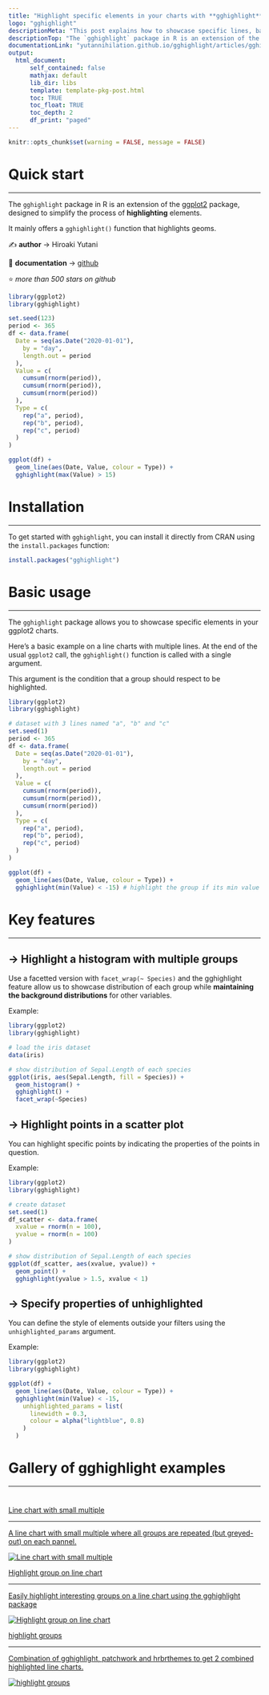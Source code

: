 ```yaml
---
title: "Highlight specific elements in your charts with **gghighlight**"
logo: "gghighlight"
descriptionMeta: "This post explains how to showcase specific lines, bars or points in you ggplot2 plots using the gghighlight package. It provides several reproducible examples with explanation and R code."
descriptionTop: "The `gghighlight` package in R is an extension of the [ggplot2](https://r-graph-gallery.com/ggplot2-package.html) package, designed to simplify the process of **highlighting** elements.<br/>This post showcases the **key features** of `gghighlight` and provides a set of **graph examples** using the package."
documentationLink: "yutannihilation.github.io/gghighlight/articles/gghighlight.html"
output:
  html_document:
      self_contained: false    
      mathjax: default
      lib_dir: libs
      template: template-pkg-post.html
      toc: TRUE
      toc_float: TRUE
      toc_depth: 2
      df_print: "paged"
---
```


```r
knitr::opts_chunk$set(warning = FALSE, message = FALSE)
```

<div class="container">

# Quick start
***
The `gghighlight` package in R is an extension of the [ggplot2](https://r-graph-gallery.com/ggplot2-package.html) package, designed to simplify the process of **highlighting** elements.

<div class = "row">

<div class = "col-md-5  col-sm-12 align-self-center">

It mainly offers a `gghighlight()` function that highlights geoms.

✍️ **author** &rarr; Hiroaki Yutani

📘 **documentation** &rarr; [github](https://github.com/yutannihilation/gghighlight)

⭐️ *more than 500 stars on github*
</div>

<div class = "col-md-7  col-sm-12">
```r
library(ggplot2)
library(gghighlight)

set.seed(123)
period <- 365
df <- data.frame(
  Date = seq(as.Date("2020-01-01"),
    by = "day",
    length.out = period
  ),
  Value = c(
    cumsum(rnorm(period)),
    cumsum(rnorm(period)),
    cumsum(rnorm(period))
  ),
  Type = c(
    rep("a", period),
    rep("b", period),
    rep("c", period)
  )
)

ggplot(df) +
  geom_line(aes(Date, Value, colour = Type)) +
  gghighlight(max(Value) > 15)
```
</div>
</div>

# Installation
***
To get started with `gghighlight`, you can install it directly from CRAN using the `install.packages` function:

```r
install.packages("gghighlight")
```

# Basic usage 
***

The `gghighlight` package allows you to showcase specific elements in your ggplot2 charts.

Here's a basic example on a line charts with multiple lines. At the end of the usual `ggplot2` call, the `gghighlight()` function is called with a single argument. 

This argument is the condition that a group should respect to be highlighted.

```r
library(ggplot2)
library(gghighlight)

# dataset with 3 lines named "a", "b" and "c"
set.seed(1)
period <- 365
df <- data.frame(
  Date = seq(as.Date("2020-01-01"),
    by = "day",
    length.out = period
  ),
  Value = c(
    cumsum(rnorm(period)),
    cumsum(rnorm(period)),
    cumsum(rnorm(period))
  ),
  Type = c(
    rep("a", period),
    rep("b", period),
    rep("c", period)
  )
)

ggplot(df) +
  geom_line(aes(Date, Value, colour = Type)) +
  gghighlight(min(Value) < -15) # highlight the group if its min value is below -15
```

# Key features
***

## &rarr; Highlight a histogram with multiple groups
Use a facetted version with `facet_wrap(~ Species)` and the gghighlight feature allow us to showcase distribution of each group while **maintaining the background distributions** for other variables.

Example:

```r
library(ggplot2)
library(gghighlight)

# load the iris dataset
data(iris)

# show distribution of Sepal.Length of each species
ggplot(iris, aes(Sepal.Length, fill = Species)) +
  geom_histogram() +
  gghighlight() +
  facet_wrap(~Species)
```

## &rarr; Highlight points in a scatter plot
You can highlight specific points by indicating the properties of the points in question.

Example:

```r
library(ggplot2)
library(gghighlight)

# create dataset
set.seed(1)
df_scatter <- data.frame(
  xvalue = rnorm(n = 100),
  yvalue = rnorm(n = 100)
)

# show distribution of Sepal.Length of each species
ggplot(df_scatter, aes(xvalue, yvalue)) +
  geom_point() +
  gghighlight(yvalue > 1.5, xvalue < 1)
```

## &rarr; Specify properties of unhighlighted
You can define the style of elements outside your filters using the `unhighlighted_params` argument.

Example:

```r
library(ggplot2)
library(gghighlight)

ggplot(df) +
  geom_line(aes(Date, Value, colour = Type)) +
  gghighlight(min(Value) < -15,
    unhighlighted_params = list(
      linewidth = 0.3,
      colour = alpha("lightblue", 0.8)
    )
  )
```




# Gallery of gghighlight examples
***

<section class=bg id=portfolio style=padding-top:10px><div class=container><div class=row id=portfolio-items><div class='portfolio-item col-sm-6 col-md-4'><a class=portfolio-link href=web-line-chart-small-multiple-all-group-greyed-out.html><div class=portfolio-hover><div class=portfolio-hover-content><p>Line chart with small multiple<hr><p class=explanation_portfolio>A line chart with small multiple where all groups are repeated                 (but greyed-out) on each pannel.</div></div><img alt='Line chart with small multiple'class='img-fluid imgOfPortfolio'src=../img/fromTheWeb/we-line-chart-consumer-confidence.png></a></div><div class='portfolio-item col-sm-6 col-md-4'><a class=portfolio-link href=354-highlight-specific-elements-in-line-chart.html><div class=portfolio-hover><div class=portfolio-hover-content><p>Highlight group on line chart<hr><p class=explanation_portfolio>Easily highlight interesting groups on a line chart using                     the gghighlight package</div></div><img alt='Highlight group on line chart'class='img-fluid imgOfPortfolio'src=../img/graph/354-highlight-specific-elements-in-line-chart-1.png></a></div><div class='portfolio-item col-sm-6 col-md-4'><a class=portfolio-link href=354-highlight-specific-elements-in-line-chart.html><div class=portfolio-hover><div class=portfolio-hover-content><p>highlight groups<hr><p class=explanation_portfolio>Combination of gghighlight, patchwork and hrbrthemes to get                     2 combined highlighted line charts.</div></div><img alt='highlight groups'class='img-fluid imgOfPortfolio'src=../img/graph/354-highlight-specific-elements-in-line-chart-2.png></a></div></div></div></section>







<!-- Close container -->
</div>
